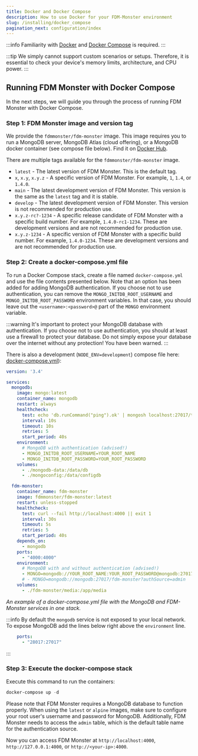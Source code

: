 ```yaml
---
title: Docker and Docker Compose
description: How to use Docker for your FDM-Monster environment
slug: /installing/docker_compose
pagination_next: configuration/index
---
```


:::info
Familiarity with [Docker](https://www.docker.com/) and [Docker Compose](https://docs.docker.com/compose/) is required.
:::

:::tip
We simply cannot support custom scenarios or setups. Therefore, it is essential to check your device's memory limits, architecture, and CPU power.
:::

## Running FDM Monster with Docker Compose

In the next steps, we will guide you through the process of running FDM Monster with Docker Compose.

### Step 1: FDM Monster image and version tag

We provide the `fdmmonster/fdm-monster` image. This image requires you to run a MongoDB server, MongoDB Atlas (cloud offering), or a MongoDB docker container (see compose file below).
Find it on [Docker Hub](https://hub.docker.com/r/fdmmonster/fdm-monster/tags).

There are multiple tags available for the `fdmmonster/fdm-monster` image.

- `latest` - The latest version of FDM Monster. This is the default tag.
- `x`, `x.y`, `x.y.z` - A specific version of FDM Monster. For example, `1`, `1.4`, or `1.4.0`.
- `main` - The latest development version of FDM Monster. This version is the same as the `latest` tag and it is stable.
- `develop` - The latest development version of FDM Monster. This version is not recommended for production use.
- `x.y.z-rc?-1234` - A specific release candidate of FDM Monster with a specific build number. For example, `1.4.0-rc1-1234`. These are development versions and are not recommended for production use.
- `x.y.z-1234` - A specific version of FDM Monster with a specific build number. For example, `1.4.0-1234`. These are development versions and are not recommended for production use.

### Step 2: Create a docker-compose.yml file

To run a Docker Compose stack, create a file named `docker-compose.yml` and use the file contents presented below. Note that an option has been added for adding MongoDB authentication.
If you choose not to use authentication, you can remove the `MONGO_INITDB_ROOT_USERNAME` and `MONGO_INITDB_ROOT_PASSWORD` environment variables.
In that case, you should leave out the `<username>:<password>@` part of the `MONGO` environment variable.

:::warning
It's important to protect your MongoDB database with authentication. If you choose not to use authentication, you should at least use a firewall to protect your database.
Do not simply expose your database over the internet without any protection! You have been warned.
:::

There is also a development (`NODE_ENV=development`) compose file here: [docker-compose.yml](https://github.com/fdm-monster/fdm-monster/tree/main/docker-compose.yml)):

```yaml title="docker-compose.yml example"
version: '3.4'

services:
  mongodb:
    image: mongo:latest
    container_name: mongodb
    restart: always
    healthcheck:
      test: echo 'db.runCommand("ping").ok' | mongosh localhost:27017/test --quiet
      interval: 10s
      timeout: 10s
      retries: 5
      start_period: 40s
    environment:
      # MongoDB with authentication (advised!)
      - MONGO_INITDB_ROOT_USERNAME=YOUR_ROOT_NAME
      - MONGO_INITDB_ROOT_PASSWORD=YOUR_ROOT_PASSWORD
    volumes:
      - ./mongodb-data:/data/db
      - ./mongoconfig:/data/configdb

  fdm-monster:
    container_name: fdm-monster
    image: fdmmonster/fdm-monster:latest
    restart: unless-stopped
    healthcheck:
      test: curl --fail http://localhost:4000 || exit 1
      interval: 30s
      timeout: 5s
      retries: 5
      start_period: 40s
    depends_on:
      - mongodb
    ports:
      - "4000:4000"
    environment:
      # MongoDB with and without authentication (advised!)
      - MONGO=mongodb://YOUR_ROOT_NAME:YOUR_ROOT_PASSWORD@mongodb:27017/fdm-monster?authSource=admin
      # - MONGO=mongodb://mongodb:27017/fdm-monster?authSource=admin
    volumes:
      - ./fdm-monster/media:/app/media
```

_An example of a docker-compose.yml file with the MongoDB and FDM-Monster services in one stack._

:::info
By default the `mongodb` service is not exposed to your local network. To expose MongoDB add the lines below right above the `environment` line.

```yaml
    ports:
      - "28017:27017"
```

:::

### Step 3: Execute the docker-compose stack

Execute this command to run the containers:

```powershell
docker-compose up -d
```

Please note that FDM Monster requires a MongoDB database to function properly. When using the `latest` or `alpine` images,
make sure to configure your root user's username and password for MongoDB.
Additionally, FDM Monster needs to access the `admin` table, which is the default table name for the authentication source.

Now you can access FDM Monster at `http://localhost:4000`, `http://127.0.0.1:4000`, or `http://<your-ip>:4000`.
